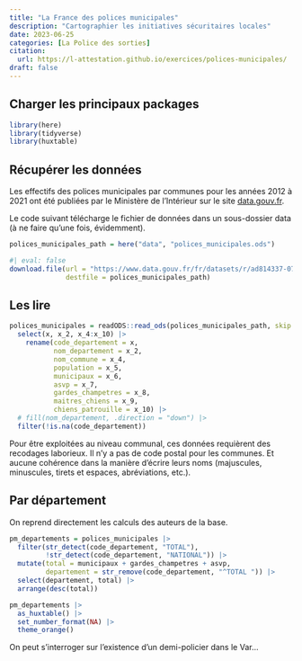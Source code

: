 ```yaml
---
title: "La France des polices municipales"
description: "Cartographier les initiatives sécuritaires locales"
date: 2023-06-25
categories: [La Police des sorties]
citation: 
  url: https://l-attestation.github.io/exercices/polices-municipales/ 
draft: false
---
```


## Charger les principaux packages

```r
library(here)
library(tidyverse)
library(huxtable)
```

## Récupérer les données

Les effectifs des polices municipales par communes pour les années 2012 à 2021 ont été publiées par le Ministère de l'Intérieur sur le site [data.gouv.fr](https://www.data.gouv.fr/fr/datasets/police-municipale-effectifs-par-commune/).

Le code suivant télécharge le fichier de données dans un sous-dossier data (à ne faire qu'une fois, évidemment).

```r
polices_municipales_path = here("data", "polices_municipales.ods")
```

```r
#| eval: false
download.file(url = "https://www.data.gouv.fr/fr/datasets/r/ad814337-074c-459b-add1-d78df9e6d85f",
              destfile = polices_municipales_path)
```


## Les lire

```r
polices_municipales = readODS::read_ods(polices_municipales_path, skip = 8, col_names = FALSE, .name_repair = janitor::make_clean_names) |> 
  select(x, x_2, x_4:x_10) |> 
    rename(code_departement = x,
           nom_departement = x_2,
           nom_commune = x_4,
           population = x_5,
           municipaux = x_6,
           asvp = x_7,
           gardes_champetres = x_8,
           maitres_chiens = x_9,
           chiens_patrouille = x_10) |> 
  # fill(nom_departement, .direction = "down") |> 
  filter(!is.na(code_departement))
```

::: {.callout-caution}
Pour être exploitées au niveau communal, ces données requièrent des recodages laborieux. Il n'y a pas de code postal pour les communes. Et aucune cohérence dans la manière d'écrire leurs noms (majuscules, minuscules, tirets et espaces, abréviations, etc.). 
:::

## Par département

On reprend directement les calculs des auteurs de la base.

```r
pm_departements = polices_municipales |> 
  filter(str_detect(code_departement, "TOTAL"),
         !str_detect(code_departement, "NATIONAL")) |> 
  mutate(total = municipaux + gardes_champetres + asvp,
         departement = str_remove(code_departement, "^TOTAL ")) |>
  select(departement, total) |> 
  arrange(desc(total))
```

```r
pm_departements |> 
  as_huxtable() |> 
  set_number_format(NA) |> 
  theme_orange()
```

On peut s'interroger sur l'existence d'un demi-policier dans le Var...

